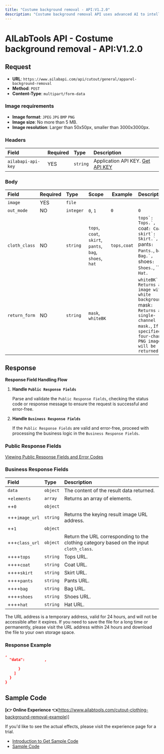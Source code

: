 ```yaml
---
title: "Costume background removal - API:V1.2.0"
description: "Costume background removal API uses advanced AI to intelligently detect and isolate clothing items, erasing backgrounds to highlight garment details effortlessly. Ideal for e-commerce and display."
---
```


# AILabTools API - Costume background removal - API:V1.2.0

## Request

- **URL**: `https://www.ailabapi.com/api/cutout/general/apparel-background-removal`
- **Method**: `POST`
- **Content-Type**: `multipart/form-data`

### Image requirements

- **Image format**: `JPEG` `JPG` `BMP` `PNG`
- **Image size**: No more than 5 MB.
- **Image resolution**: Larger than 50x50px, smaller than 3000x3000px.

### Headers

| Field              | Required | Type     | Description                                        |
|:-------------------|:---------|:---------|:---------------------------------------------------|
| `ailabapi-api-key` | YES      | `string` | Application API KEY. [Get API KEY](/docs/get-api-key) |

### Body

| Field         | Required | Type      | Scope                                                                                                            | Example     | Description                                                                                                                                                                                                                                                |
|:--------------|:---------|:----------|:-----------------------------------------------------------------------------------------------------------------|-------------|:-----------------------------------------------------------------------------------------------------------------------------------------------------------------------------------------------------------------------------------------------------------|
| `image`       | YES      | `file`    |                                                                                                                  |             |                                                                                                                                                                                                                                                            |
| `out_mode`    | NO       | `integer` | ``0``, ``1`` | `0`         | `0`                                                                                                                                                                                                                                                        | ``0`: Default segmentation result of the main clothing.`, ``1`: Combined segmentation result based on the category specified by `cloth_class`.` |
| `cloth_class` | NO       | `string`  | ``tops``, ``coat``, ``skirt``, ``pants``, ``bag``, ``shoes``, ``hat`` | `tops,coat` | ``tops`: Tops.`, ``coat`: Coat.`, ``skirt`: Skirt.`, ``pants`: Pants.`, ``bag`: Bag.`, ``shoes`: Shoes.`, ``hat`: Hat.` |
| `return_form` | NO       | `string`  | ``mask``, ``whiteBK`` |             | ``whiteBK`: Returns an image with a white background.`, ``mask`: Returns a single-channel mask.`, `If not specified, a four-channel PNG image will be returned.` |

## Response

**Response Field Handling Flow**

1. **Handle `Public Response Fields`**

   Parse and validate the `Public Response Fields`, checking the status code or response message to ensure the request is successful and error-free.

2. **Handle `Business Response Fields`**

   If the `Public Response Fields` are valid and error-free, proceed with processing the business logic in the `Business Response Fields`.

### Public Response Fields

<a href="/docs/response-description" target="_blank">Viewing Public Response Fields and Error Codes</a>

### Business Response Fields

| Field          | Type     | Description                                                                             |
|:---------------|:---------|:----------------------------------------------------------------------------------------|
| `data`         | `object` | The content of the result data returned.                                                |
| +`elements`    | `array`  | Returns an array of elements.                                                           |
| ++`0`          | `object` |                                                                                         |
| +++`image_url` | `string` | Returns the keying result image URL address.                                            |
| ++`1`          | `object` |                                                                                         |
| +++`class_url` | `object` | Return the URL corresponding to the clothing category based on the input `cloth_class`. |
| ++++`tops`     | `string` | Tops URL.                                                                               |
| ++++`coat`     | `string` | Coat URL.                                                                               |
| ++++`skirt`    | `string` | Skirt URL.                                                                              |
| ++++`pants`    | `string` | Pants URL.                                                                              |
| ++++`bag`      | `string` | Bag URL.                                                                                |
| ++++`shoes`    | `string` | Shoes URL.                                                                              |
| ++++`hat`      | `string` | Hat URL.                                                                                |

The URL address is a temporary address, valid for 24 hours, and will not be accessible after it expires. If you need to save the file for a long time or permanently, please visit the URL address within 24 hours and download the file to your own storage space.

### Response Example

```json
,
  "data":         ,
      
      }
    ]
  }
}
```

## Sample Code

**[👉 Online Experience 👈**(https://www.ailabtools.com/cutout-clothing-background-removal-example)]

If you'd like to see the actual effects, please visit the experience page for a trial.

- [Introduction to Get Sample Code](get-sample-code)
- [Sample Code][PostmanURL]

[PostmanURL]: https://documenter.getpostman.com/view/26387069/2s93JxqgHE#34bba950-f2c5-4033-be02-09669b6b1d01